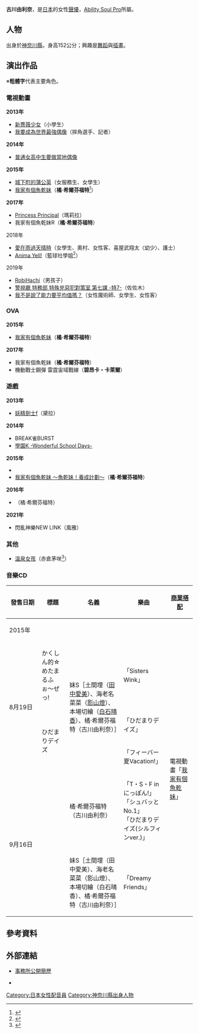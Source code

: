 {{noteTA
|G1=IT
|1=zh:干物妹小埋;zh-hant:我家有個魚乾妹;zh-hans:干物妹！小埋;zh-hk:干物妹;
}}
{{配音員
|姓名= 古川由利奈
|圖像= 
|尺寸= 
|替代= 
|說明= 
|原名= 
|外文名= 古川由利奈
|外文= ja
|羅馬拼音= Furukawa Yurina
|英文名= 
|綽號= 
|藝名= 
|國籍= {{JPN}}
|籍貫= 
|生年= 
|生月= 3
|生日= 4
|出生地= {{JPN}}[[神奈川縣|神奈川縣]]
|歿年= 
|歿月= 
|歿日= 
|死沒地= 
|血型= 
|配演語言= [[日語|日語]]
|教育程度= 
|宗教信仰= 
|配偶= 
|出身地= 
|所屬= [[EARLY_WING#FIRST_WIND_production|Ability Soul Pro]]
|活躍年代= 
|出道作= 
|代表作= 
|網站= 
|其他= 
}}
'''古川由利奈'''{{BD||3月4日}}，是[[日本|日本]]的女性[[聲優|聲優]]，[[EARLY_WING#FIRST_WIND_production|Ability Soul Pro]]所屬。

==人物==
出身於[[神奈川縣|神奈川縣]]，身高152公分；興趣是[[舞蹈|舞蹈]]與[[插畫|插畫]]。

==演出作品==
※'''粗體字'''代表主要角色。
===電視動畫===
'''2013年'''
*[[薔薇少女|新薔薇少女]]（小學生）
*[[我要成為世界最強偶像|我要成為世界最強偶像]]（摔角選手、記者）
'''2014年'''
*[[普通女高中生要做當地偶像|普通女高中生要做當地偶像]]
'''2015年'''
*[[城下町的蒲公英|城下町的蒲公英]]（女服務生、女學生）
*[[我家有個魚乾妹|我家有個魚乾妹]]（'''橘·希爾芬福特'''<ref>{{cite web|publisher=「我家有個魚乾妹」官方網站|url=http://umaru-ani.me/cast/index.html|title=スタッフ・キャスト|deadurl=yes|archiveurl=https://web.archive.org/web/20150509004131/http://umaru-ani.me/cast/index.html|archivedate=2015-05-09|accessdate=2015-07-19}}</ref>）
'''2017年'''
*[[Princess_Principal|Princess Principal]]（瑪莉拉）
*我家有個魚乾妹R（'''橘·希爾芬福特'''）
; 2018年
*[[愛在雨過天晴時|愛在雨過天晴時]]（女學生、奧村、女性客、喜屋武翔太〈幼少〉、護士）
*[[Anima_Yell!|Anima Yell!]]（籃球社學姐<ref>{{Cite web|url=http://animayell.com/staffcast/|title=製作人員、聲優|work=電視動畫「Anima Yell!」官方網站|accessdate=2018-09-28|archive-date=2018-07-20|archive-url=https://web.archive.org/web/20180720081244/http://animayell.com/staffcast/|dead-url=no}}</ref>）
; 2019年
*[[RobiHachi|RobiHachi]]（男孩子）
*[[警視廳_特務部_特殊兇惡犯對策室_第七課_-特7-|警視廳 特務部 特殊兇惡犯對策室 第七課 -特7-]]（佐佐木）
*[[我不是說了能力要平均值嗎？|我不是說了能力要平均值嗎？]]（女性魔術師、女學生、女性客）

===OVA===
'''2015年'''
*[[我家有個魚乾妹|我家有個魚乾妹]]（'''橘·希爾芬福特'''）
'''2017年'''
*我家有個魚乾妹（'''橘·希爾芬福特'''）<!--4月19日-->
*機動戰士鋼彈 雷霆宙域戰線（'''碧昂卡・卡萊爾'''）

===遊戲===
'''2013年'''
*[[妖精劍士f|妖精劍士f]]（黛拉）
'''2014年'''
*BREAK雀BURST
*[[K_(動畫)|學園K -Wonderful School Days-]]
'''2015年'''
*{{tsl|ja|ROOT∞REXX}}
*[[我家有個魚乾妹|我家有個魚乾妹 ～魚乾妹！養成計劃～]]（'''橘·希爾芬福特'''）
'''2016年'''
*{{tsl|ja|嫁コレ|嫁Collection}}（橘·希爾芬福特）
'''2021年'''
*閃亂神樂NEW LINK（風雅）

=== 其他 ===
* [[溫泉女孩|溫泉女孩]]（赤倉茅咲<ref>{{Cite web|url=https://onsen-musume.jp/news/3186|title=新キャラクター「赤倉 茅咲（あかくら ちさき）」を追加！|work=溫泉女孩官方網站|accessdate=2018-03-06|archive-date=2019-10-27|archive-url=https://web.archive.org/web/20191027140946/https://onsen-musume.jp/news/3186|dead-url=no}}</ref>）

===音樂CD===
{| class="wikitable" style="font-size:small;" 
! style="width:4.5em;"| 發售日期 !! 標題 !! 名義 !! 樂曲 !! [[商業搭配|商業搭配]]
|-
! colspan="5"|2015年
|-
| rowspan="3"|8月19日 || かくしん的☆めたまるふぉ〜ぜっ!
| rowspan="3"|妹S［土間埋（[[田中愛美|田中愛美]]）、海老名菜菜（[[影山燈|影山燈]]）、本場切繪（[[白石晴香|白石晴香]]）、橘·希爾芬福特（古川由利奈）］
| 「Sisters Wink」
| rowspan="5"|電視動畫「[[我家有個魚乾妹|我家有個魚乾妹]]」
|-
| rowspan="2"|ひだまりデイズ
| 「ひだまりデイズ」
|-
| 「フィーバー夏Vacation!」
|-
| rowspan="2"| 9月16日 || {{lang|ja|干物妹!うまるちゃん キャラクターソング Vol.4 橘・シルフィンフォード}}
| 橘·希爾芬福特（古川由利奈）
| 「T・S・F in にっぽん!」<br>「シュバッとNo.1」<br>「ひだまりデイズ(シルフィンver.)」
|-
| {{lang|ja|干物妹!うまるちゃん BD・DVD第1巻特典CD}}
| 妹S［土間埋（田中愛美）、海老名菜菜（影山燈）、本場切繪（白石晴香）、橘·希爾芬福特（古川由利奈）］
| 「Dreamy Friends」
|}

==參考資料==
{{Reflist}}

==外部連結==
*{{ja}}[https://web.archive.org/web/20151207014040/http://www.abilitysoulpro.com/talent/furukawa_yurina/ 事務所公開簡歷]
*{{Twitter|yuchi_f34|古川由利奈}}

{{EARLY WING}}

{{DEFAULTSORT:Furukawa Yurina}}
[[Category:日本女性配音員|Category:日本女性配音員]]
[[Category:神奈川縣出身人物|Category:神奈川縣出身人物]]
